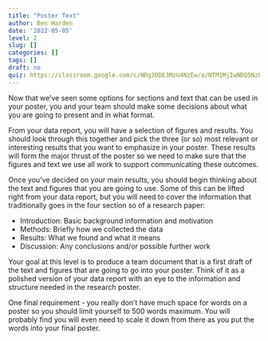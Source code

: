 ```yaml
---
title: "Poster Text"
author: Ben Harden
date: '2022-05-05'
level: 2
slug: []
categories: []
tags: []
draft: no
quiz: https://classroom.google.com/c/NDg3ODE3MzU4NzEw/a/NTM1MjIwNDQ5NzEw/details
---
```


Now that we've seen some options for sections and text that can be used in your poster, you and your team should make some decisions about what you are going to present and in what format.

From your data report, you will have a selection of figures and results. You should look through this together and pick the three (or so) most relevant or interesting results that you want to emphasize in your poster. These results will form the major thrust of the poster so we need to make sure that the figures and text we use all work to support communicating these outcomes. 

Once you've decided on your main results, you should begin thinking about the text and figures that you are going to use. Some of this can be lifted right from your data report, but you will need to cover the information that traditionally goes in the four section so of a research paper:

* Introduction: Basic background information and motivation
* Methods: Briefly how we collected the data
* Results: What we found and what it means
* Discussion: Any conclusions and/or possible further work

Your goal at this level is to produce a team document that is a first draft of the text and figures that are going to go into your poster. Think of it as a polished version of your data report with an eye to the information and structure needed in the research poster.

One final requirement - you really don't have much space for words on a poster so you should limit yourself to 500 words maximum. You will probably find you will even need to scale it down from there as you put the words into your final poster.
